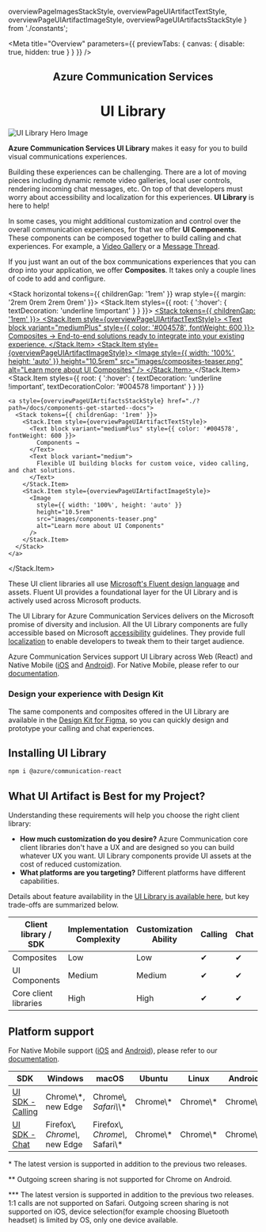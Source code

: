   overviewPageImagesStackStyle,
  overviewPageUIArtifactTextStyle,
  overviewPageUIArtifactImageStyle,
  overviewPageUIArtifactsStackStyle
} from './constants';

<Meta title="Overview" parameters={{ previewTabs: { canvas: { disable: true, hidden: true } } }} />

<div id='overview-page'>

<Stack horizontal horizontalAlign="space-between" style={overviewPageImagesStackStyle}>
  <Stack.Item align="center">
    <h2>Azure Communication Services</h2>
    <h1>UI Library</h1>
  </Stack.Item>
  <Stack.Item align="center">
    <Image
      src="images/hero.svg"
      alt="UI Library Hero Image"
      style={{ maxHeight: '18.75rem', height: 'auto', width: '100%' }}
    />
  </Stack.Item>
</Stack>

**Azure Communication Services UI Library** makes it easy for you to build visual communications experiences.

Building these experiences can be challenging.
There are a lot of moving pieces including dynamic remote video galleries, local user controls, rendering incoming chat messages, etc.
On top of that developers must worry about accessibility and localization for this experiences.
**UI Library** is here to help!

In some cases, you might additional customization and control over the overall communication experiences, for that we offer **UI Components**.
These components can be composed together to build calling and chat experiences. For example, a [Video Gallery](./?path=/story/components-video-tile--video-tile) or a [Message Thread](./?path=/story/components-message-thread--message-thread).

If you just want an out of the box communications experiences that you can drop into your application, we offer **Composites**.
It takes only a couple lines of code to add and configure.

<Stack horizontal tokens={{ childrenGap: '1rem' }} wrap style={{ margin: '2rem 0rem 2rem 0rem' }}>
  <Stack.Item styles={{ root: { ':hover': { textDecoration: 'underline !important' } } }}>
    <a style={overviewPageUIArtifactsStackStyle} href="./?path=/docs/composites-get-started--docs">
      <Stack tokens={{ childrenGap: '1rem' }}>
        <Stack.Item style={overviewPageUIArtifactTextStyle}>
          <Text block variant="mediumPlus" style={{ color: '#004578', fontWeight: 600 }}>
            Composites →
          </Text>
          <Text block variant="medium">
            End-to-end solutions ready to integrate into your existing experience.
          </Text>
        </Stack.Item>
        <Stack.Item style={overviewPageUIArtifactImageStyle}>
          <Image
            style={{ width: '100%', height: 'auto' }}
            height="10.5rem"
            src="images/composites-teaser.png"
            alt="Learn more about UI Composites"
          />
        </Stack.Item>
      </Stack>
    </a>
  </Stack.Item>
  <Stack.Item
    styles={{
      root: { ':hover': { textDecoration: 'underline !important', textDecorationColor: '#004578 !important' } }
    }}
  >
    <a style={overviewPageUIArtifactsStackStyle} href="./?path=/docs/components-get-started--docs">
      <Stack tokens={{ childrenGap: '1rem' }}>
        <Stack.Item style={overviewPageUIArtifactTextStyle}>
          <Text block variant="mediumPlus" style={{ color: '#004578', fontWeight: 600 }}>
            Components →
          </Text>
          <Text block variant="medium">
            Flexible UI building blocks for custom voice, video calling, and chat solutions.
          </Text>
        </Stack.Item>
        <Stack.Item style={overviewPageUIArtifactImageStyle}>
          <Image
            style={{ width: '100%', height: 'auto' }}
            height="10.5rem"
            src="images/components-teaser.png"
            alt="Learn more about UI Components"
          />
        </Stack.Item>
      </Stack>
    </a>
  </Stack.Item>
</Stack>

These UI client libraries all use [Microsoft's Fluent design language](https://developer.microsoft.com/fluentui/) and assets. Fluent UI provides a foundational layer for the UI Library and is actively used across Microsoft products.

The UI Library for Azure Communication Services delivers on the Microsoft promise of diversity and inclusion.
All the UI Library components are fully accessible based on Microsoft [accessibility](./?path=/docs/concepts-accessibility--docs) guidelines.
They provide full [localization](./?path=/docs/concepts-localization--docs) to enable developers to tweak them to their target audience.

Azure Communication Services support UI Library across Web (React) and Native Mobile ([iOS](https://docs.microsoft.com/azure/communication-services/quickstarts/ui-library/get-started-composites?tabs=kotlin&pivots=platform-ios) and [Android](https://docs.microsoft.com/azure/communication-services/quickstarts/ui-library/get-started-composites?tabs=kotlin&pivots=platform-android)). For Native Mobile, please refer to our [documentation](https://docs.microsoft.com/azure/communication-services/concepts/ui-library/ui-library-overview?pivots=platform-mobile).

### Design your experience with Design Kit

The same components and composites offered in the UI Library are available in the [Design Kit for Figma](https://www.figma.com/community/file/1095841357293210472), so you can quickly design and prototype your calling and chat experiences.

## Installing UI Library

```bash
npm i @azure/communication-react
```

## What UI Artifact is Best for my Project?

Understanding these requirements will help you choose the right client library:

- **How much customization do you desire?** Azure Communication core client libraries don't have a UX and are designed so you can build whatever UX you want. UI Library components provide UI assets at the cost of reduced customization.
- **What platforms are you targeting?** Different platforms have different capabilities.

Details about feature availability in the [UI Library is available here](./?path=/docs/use-cases--docs), but key trade-offs are summarized below.

| Client library / SDK  | Implementation Complexity | Customization Ability | Calling | Chat | [Teams Interop](https://docs.microsoft.com/azure/communication-services/concepts/teams-interop) |
| --------------------- | ------------------------- | --------------------- | ------- | ---- | ----------------------------------------------------------------------------------------------- |
| Composites            | Low                       | Low                   | ✔      | ✔   | ✔                                                                                              |
| UI Components         | Medium                    | Medium                | ✔      | ✔   | ✔                                                                                              |
| Core client libraries | High                      | High                  | ✔      | ✔   | ✔                                                                                              |

## Platform support

For Native Mobile support ([iOS](https://docs.microsoft.com/azure/communication-services/quickstarts/ui-library/get-started-composites?tabs=kotlin&pivots=platform-ios) and [Android](https://docs.microsoft.com/azure/communication-services/quickstarts/ui-library/get-started-composites?tabs=kotlin&pivots=platform-android)), please refer to our [documentation](https://docs.microsoft.com/azure/communication-services/concepts/ui-library/ui-library-overview?pivots=platform-mobile).

| SDK                             | Windows                         | macOS                             | Ubuntu     | Linux      | Android      | iOS              |
| ------------------------------- | ------------------------------- | --------------------------------- | ---------- | ---------- | ------------ | ---------------- |
| [UI SDK - Calling][calling-msv] | Chrome\\\*, new Edge            | Chrome\\_, Safari\\_\\\*          | Chrome\\\* | Chrome\\\* | Chrome\\_\\_ | Safari\\_\\_\\\* |
| [UI SDK - Chat][chat-msv]       | Firefox\\_, Chrome\\_, new Edge | Firefox\\_, Chrome\\_, Safari\\\* | Chrome\\\* | Chrome\\\* | Chrome\\\*   | Safari\\_\\_\\\* |

[calling-msv]: https://docs.microsoft.com/en-us/azure/communication-services/concepts/voice-video-calling/calling-sdk-features#javascript-calling-sdk-support-by-os-and-browser
[chat-msv]: https://docs.microsoft.com/en-us/azure/communication-services/concepts/chat/sdk-features#javascript-chat-sdk-support-by-os-and-browser

\* The latest version is supported in addition to the
previous two releases.

\*\* Outgoing screen sharing is not supported for Chrome on Android.

\*\*\* The latest version is supported in addition to the previous two releases. 1:1 calls are not supported on Safari. Outgoing screen sharing
is not supported on iOS, device selection(for example choosing Bluetooth headset) is limited by OS, only one device available.

</div>
